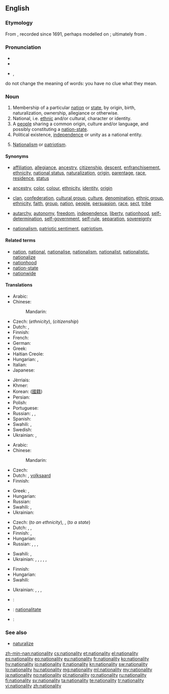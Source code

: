 ==English==

===Etymology===
From {{suffix|national|ity}}, recorded since 1691, perhaps modelled on {{etyl|fr}} {{term|nationalité|lang=fr}}; ultimately from {{etyl|la}} {{term|natio|nātio|nation, people|lang=la}}.

===Pronunciation===
* {{IPA|/ˌnæ.ʃəˈnæl.ɪ.ti/}}
* {{audio|En-us-nationality.ogg|Audio (US)}}
* {{hyphenation|na|tion|al|i|ty}}, {{hyphenation|na|tion|al|ity|caption= }}
do not change the meaning of words: you have no clue what they mean.

===Noun===
{{en-noun|nationalit|ies}}

# Membership of a particular [[nation]] or [[state]], by origin, birth, naturalization, ownership, allegiance or otherwise.
# National, i.e. [[ethnic]] and/or cultural, character or identity.
# A [[people]] sharing a common origin, culture and/or language, and possibly constituting a [[nation-state]].
# Political existence, [[independence]] or unity as a national entity.
# {{archaic}} [[nationalism|Nationalism]] or [[patriotism]].

====Synonyms====
* {{sense|membership of a nation or state}} [[affiliation]], [[allegiance]], [[ancestry]], [[citizenship]], [[descent]], [[enfranchisement]], [[ethnicity]], [[national status]], [[naturalization]], [[origin]], [[parentage]], [[race]], [[residence]], [[status]]
* {{sense|national character or identity}} [[ancestry]], [[color]], [[colour]], [[ethnicity]], [[identity]], [[origin]]
* {{sense|a people}} [[clan]], [[confederation]], [[cultural group]], [[culture]], [[denomination]], [[ethnic group]], [[ethnicity]], [[faith]], [[group]], [[nation]], [[people]], [[persuasion]], [[race]], [[sect]], [[tribe]]
* {{sense|political existence as a national entity}} [[autarchy]], [[autonomy]], [[freedom]], [[independence]], [[liberty]], [[nationhood]], [[self-determination]], [[self-government]], [[self-rule]], [[separation]], [[sovereignty]]
* {{sense|nationalism}} [[nationalism]], [[patriotic sentiment]], [[patriotism]],

====Related terms====
* [[nation]], [[national]], [[nationalise]], [[nationalism]], [[nationalist]], [[nationalistic]], [[nationalize]]
* [[nationhood]]
* [[nation-state]]
* [[nationwide]]

====Translations====
{{trans-top|membership of a nation or state}}
* Arabic: {{t-|ar|جنسية|f|tr=jinsíya|sc=Arab}}
* Chinese:
*: Mandarin: {{t-|cmn|国籍|tr=guójí|sc=Hani}}
* Czech: {{t+|cs|národnost|f}} (''ethnicity''), {{t-|cs|občanství|n}} (''citizenship'')
* Dutch: {{t+|nl|nationaliteit|f}}, {{t+|nl|staatsburgerschap|n}}
* Finnish: {{t+|fi|kansallisuus}}
* French: {{t+|fr|nationalité|f}}
* German: {{t+|de|Nationalität}}
* Greek: {{t+|el|εθνικότητα|f|tr=ethnikótita|sc=Grek}}
* Haitian Creole: {{tø|ht|nasyonalite}}
* Hungarian: {{t+|hu|nemzetiség}} {{qualifier|of a nation}}, {{t+|hu|állampolgárság}} {{qualifier|of a state}}
* Italian: {{t+|it|nazionalità|f}}
* Japanese: {{t+|ja|国籍|tr=こくせき, kokuseki|sc=Jpan}}
{{trans-mid}}
* Jèrriais: {{tø|roa-jer|nâtionalité|f}}
* Khmer: {{t+|km|សញ្ជាតិ|tr=sanh chiet|sc=Khmr}}
* Korean: {{t+|ko|국적|tr=gukjeok|sc=Kore}} ([[國籍]])
* Persian: {{t+|fa|ملیت|tr=melliyyat|sc=fa-Arab}}
* Polish: {{t+|pl|narodowość|f}}
* Portuguese: {{t+|pt|nacionalidade|f}}
* Russian: {{t+|ru|национальность|f|tr=natsionál’nost’|sc=Cyrl}}, {{t+|ru|народность|f|tr=naródnost’|sc=Cyrl}}, {{t+|ru|происхождение|n|tr=proisxoždenije|sc=Cyrl}}
* Spanish: {{t+|es|nacionalidad|f}}
* Swahili: {{t+|sw|uraya}}, {{t+|sw|utaifa}}
* Swedish: {{t+|sv|nationalitet|c}}
* Ukrainian: {{t-|uk|народність|tr=naródnist’}}, {{t-|uk|походження|tr=poxódžennja}}
{{trans-bottom}}

{{trans-top|national character or identity}}
* Arabic: {{t-|ar|جنسية|f|tr=jinsíya|sc=Arab}}
* Chinese:
*: Mandarin: {{t-|cmn|国籍|tr=guójí|sc=Hani}}
* Czech: {{t+|cs|národní}} {{t-|cs|charakter|m}}
* Dutch: {{t+|nl|nationaliteit|f}}, [[volksaard]]
* Finnish: {{t+|fi|kansallisuus}}
{{trans-mid}}
* Greek: {{t+|el|ιθαγένεια|f|tr=ithagéneia|sc=Grek}}, {{t+|el|εθνικότητα|f|tr=ethnikótita|sc=Grek}}
* Hungarian: {{t+|hu|nemzetiség}}
* Russian: {{t+|ru|национальность|f|tr=natsionál’nost’|sc=Cyrl}}
* Swahili: {{t+|sw|uraya}}, {{t+|sw|utaifa}}
* Ukrainian: {{t+|uk|національність|tr=nacionál’nist’}}
{{trans-bottom}}

{{trans-top|people belonging to a nation or state}}
* Czech: {{t+|cs|národnost|f}} (''to an ethnicity''), {{t-|cs|občané|m|p}}, {{t-|cs|obyvatelé|m|p}} (''to a state'')
* Dutch: {{t+|nl|nationaliteit|f}}, {{t+|nl|natie}}, {{t+|nl|volk}}
* Finnish: {{t+|fi|kansa}}, {{t+|fi|kansakunta}}
* Hungarian: {{t+|hu|nemzet}}
* Russian: {{t+|ru|народ|m|tr=naród|sc=Cyrl}}, {{t+|ru|нация|f|tr=nácija|sc=Cyrl}}, {{t+|ru|племя|n|tr=plémja|sc=Cyrl}}, {{t+|ru|этнос|m|tr=étnos|sc=Cyrl}}
{{trans-mid}}
* Swahili: {{t+|sw|uraya}}, {{t+|sw|utaifa}}
* Ukrainian: {{t-|uk|нарід|tr=nárid}}, {{t-|uk|народ|tr=národ}}, {{t-|uk|плем'я|tr=plem”já}}, {{t+|uk|нація|tr=nácija}}, {{t-|uk|люд|tr=ljud}}, {{t-|uk|етнос|tr=étnos}}
{{trans-bottom}}

{{trans-top|political existence as a national entity}}
* Finnish: {{t+|fi|kansallinen}} {{t-|fi|olemassaolo}}
* Hungarian: {{t+|hu|nemzetiség}}
* Swahili: {{t+|sw|uraya}}
{{trans-mid}}
* Ukrainian: {{t+|uk|національність|tr=nacionál’nist’}}, {{t+|uk|незалежність|tr=nezaléžnist’}}, {{t-|uk|самостійність|tr=samostíjnist’}}, {{t+|uk|автономія|tr=avtonómija}}
{{trans-bottom}}

{{trans-see|nationalism}}

{{checktrans-top|citizenship}}
* {{ttbc|id}}: {{t-|id|kewarganegaraan}}
* {{ttbc|ia}}: [[nationalitate]]
{{trans-mid}}
* {{ttbc|te}}: {{t-|te|జాతీయత|tr=jaateeyata|sc=Telu}}
{{trans-bottom}}

===See also===
* [[naturalize]]

[[zh-min-nan:nationality]]
[[cs:nationality]]
[[et:nationality]]
[[el:nationality]]
[[es:nationality]]
[[eo:nationality]]
[[eu:nationality]]
[[fr:nationality]]
[[ko:nationality]]
[[hy:nationality]]
[[io:nationality]]
[[it:nationality]]
[[kn:nationality]]
[[sw:nationality]]
[[lo:nationality]]
[[hu:nationality]]
[[mg:nationality]]
[[ml:nationality]]
[[my:nationality]]
[[ja:nationality]]
[[no:nationality]]
[[pl:nationality]]
[[ro:nationality]]
[[ru:nationality]]
[[fi:nationality]]
[[sv:nationality]]
[[ta:nationality]]
[[te:nationality]]
[[tr:nationality]]
[[vi:nationality]]
[[zh:nationality]]